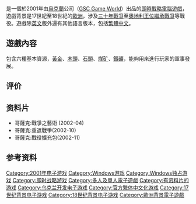 {{Vgname|哥萨克：欧洲战争|en=Cossacks: European Wars}}是一個於2001年由[[烏克蘭|烏克蘭]]公司（[[GSC_Game_World|GSC Game World]]）出品的[[即時戰略|即時戰略]][[電腦遊戲|電腦遊戲]]，遊戲背景是17世紀至18世紀的[[歐洲|歐洲]]，涉及[[三十年戰爭|三十年戰爭]]至[[奧地利王位繼承戰爭|奧地利王位繼承戰爭]]等戰役。遊戲除[[英文|英文]]版外還有其他語言版本，包括[[繁體中文|繁體中文]]。
==遊戲內容==
包含六種基本資源，[[黃金|黃金]]、[[木頭|木頭]]、[[石頭|石頭]]、[[煤矿|煤矿]]、[[鐵礦|鐵礦]]，能夠用來進行玩家的軍事發展。

== 评价 ==
{{Video game reviews
| GR = 78%<ref name="gamerank">{{cite web |url=http://www.gamerankings.com/htmlpages2/367463.asp |title=Cossacks: European Wars - PC |accessdate=2008-08-31 |publisher=GameRankings |archive-date=2009-02-17 |archive-url=https://web.archive.org/web/20090217003712/http://www.gamerankings.com/htmlpages2/367463.asp |dead-url=no }}</ref>
| MC = 74/100<ref name="metacritic">{{cite web |url=http://www.metacritic.com/games/platforms/pc/cossackseuropeanwars |title=Cossacks: European Wars (pc 2001):Reviews |accessdate=2008-08-31 |date= |work= |publisher= |archive-date=2010-02-22 |archive-url=https://web.archive.org/web/20100222083915/http://www.metacritic.com/games/platforms/pc/cossackseuropeanwars |dead-url=no }}</ref>
| EuroG = 8/10<ref name="eurogamer">{{cite web |url=http://www.eurogamer.net/game.php?game_id=149 |title=Cossacks: European Wars |accessdate=2008-08-31 |publisher=[[Eurogamer|Eurogamer]] |archive-date=2020-04-14 |archive-url=https://web.archive.org/web/20200414165531/https://www.eurogamer.net/game.php?game_id=149 |dead-url=yes }}</ref>
| GSpot = 7.1/10<ref name="gamespot">{{cite web |url=http://au.gamespot.com/pc/strategy/cossackseuropeanwars/review.html |title=Cossacks: European Wars for PC Review |accessdate=2008-08-31 |publisher=[[CNET_Networks|CNET Networks]] |deadurl=yes |archiveurl=https://www.webcitation.org/6ALL9x4Qn?url=http://au.gamespot.com/cossacks-european-wars/reviews/cossacks-european-wars-review-2702187/ |archivedate=2012-09-01 }}</ref>
| IGN = 7.5/10<ref name="ign">{{cite web |url=http://au.pc.ign.com/articles/165/165080p1.html |title=IGN: Cossacks: European Wars Review |accessdate=2018-04-22 |publisher=[[IGN_Entertainment|IGN Entertainment]] |archive-date=2008-12-16 |archive-url=https://web.archive.org/web/20081216003049/http://au.pc.ign.com/articles/165/165080p1.html |dead-url=yes }}</ref>
| PCZone = 8.9/10<ref name="pczone">{{cite web |url=http://www.computerandvideogames.com/article.php?id=3719 |title=PC Review: Cossacks: European Wars |date=2001-08-13 |accessdate=2018-04-22 |deadurl=yes |archiveurl=https://web.archive.org/web/20081216001437/http://www.computerandvideogames.com/article.php?id=3719 |archivedate=2008-12-16 }}</ref>
| rev1 = ''ESC Magazine''
| rev1Score = 9/10<ref name="esq">{{cite web |url=http://www.escmag.com/v5/reviews/review.cfm?rv=74 |title=Cossacks: European Wars - ESCMag Review |accessdate=2008-09-18 |author=Garret Romaine |date=2001-09-05 |work= |publisher=ESC Magazine |archive-url=https://web.archive.org/web/20081216001103/http://www.escmag.com/v5/reviews/review.cfm?rv=74 |archive-date=2008-12-16 |dead-url=yes }}</ref>
}}

== 资料片 ==
*哥薩克:戰爭之藝術 (2002-04)
*哥薩克:重返戰爭(2002-10)
*哥薩克:戰役擴充包(2002-11)

== 参考资料 ==
{{reflist|30em}}


{{GSC Game World}}

{{DEFAULTSORT:Cossacks, European Wars}}
[[Category:2001年电子游戏|Category:2001年电子游戏]]
[[Category:Windows游戏|Category:Windows游戏]]
[[Category:Windows独占游戏|Category:Windows独占游戏]]
[[Category:即时战略游戏|Category:即时战略游戏]]
[[Category:多人及單人電子遊戲|Category:多人及單人電子遊戲]]
[[Category:有资料片的游戏|Category:有资料片的游戏]]
[[Category:乌克兰开发电子游戏|Category:乌克兰开发电子游戏]]
[[Category:官方繁体中文化游戏|Category:官方繁体中文化游戏]]
[[Category:17世纪背景电子游戏|Category:17世纪背景电子游戏]]
[[Category:18世纪背景电子游戏|Category:18世纪背景电子游戏]]
[[Category:歐洲背景電子遊戲|Category:歐洲背景電子遊戲]]